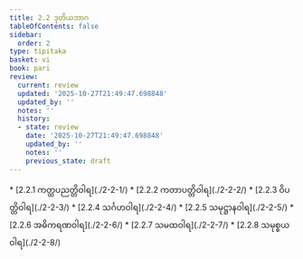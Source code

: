```yaml
---
title: 2.2 ဒုတိယဘာဂ
tableOfContents: false
sidebar:
  order: 2
type: tipitaka
basket: vi
book: pari
review:
  current: review
  updated: '2025-10-27T21:49:47.698848'
  updated_by: ''
  notes: ''
  history:
  - state: review
    date: '2025-10-27T21:49:47.698848'
    updated_by: ''
    notes: ''
    previous_state: draft
---
```



<ReviewStatus review={frontmatter.review} showDetails={true} />

<HypothesisAnnotation frontmatter={frontmatter} />

<DynamicBreadcrumb />



<TableOfContents book="pari" section="2.2">
* [2.2.1 ကတ္ထပညတ္တိဝါရ](./2-2-1/)
* [2.2.2 ကတာပတ္တိဝါရ](./2-2-2/)
* [2.2.3 ဝိပတ္တိဝါရ](./2-2-3/)
* [2.2.4 သင်္ဂဟဝါရ](./2-2-4/)
* [2.2.5 သမုဋ္ဌာနဝါရ](./2-2-5/)
* [2.2.6 အဓိကရဏဝါရ](./2-2-6/)
* [2.2.7 သမထဝါရ](./2-2-7/)
* [2.2.8 သမုစ္စယဝါရ](./2-2-8/)
</TableOfContents>